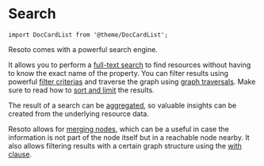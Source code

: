 # Search

```mdx-code-block
import DocCardList from '@theme/DocCardList';
```

Resoto comes with a powerful search engine.

It allows you to perform a [full-text search](./full-text.mdx) to find resources without having to know the exact name of the property. You can filter results using powerful [filter criterias](./filters.mdx) and traverse the graph using [graph traversals](./traversals.mdx). Make sure to read how to [sort and limit](./sort-and-limit.mdx) the results.

The result of a search can be [aggregated](./aggregation.mdx), so valuable insights can be created from the underlying resource data.

Resoto allows for [merging nodes](./merging-nodes.mdx), which can be a useful in case the information is not part of the node itself but in a reachable node nearby. It also allows filtering results with a certain graph structure using the [with clause](./with-clause.mdx).

<DocCardList />
